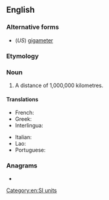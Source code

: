 {{also|gigamètre|giga-metre}}
==English==

===Alternative forms===
* (''US'') [[gigameter]]

===Etymology===
{{prefix|en|giga|metre}}

===Noun===
{{en-noun}} {{term-label|en|British spelling}}

# A distance of 1,000,000 kilometres.

====Translations====
{{trans-top|a distance of 1,000,000 kilometres}}
* French: {{t+|fr|gigamètre|m}}
* Greek: {{t|el|γιγάμετρο|n}}
* Interlingua: {{t|ia|gigametro}}
{{trans-mid}}
* Italian: {{t+|it|gigametro|m}}
* Lao: {{t+|lo|ກິກາແມັດ}}
* Portuguese: {{t+|pt|gigametro}}
{{trans-bottom}}

===Anagrams===
* {{anagrams|en|a=aeeggimrt|gigameter}}

[[Category:en:SI units]]